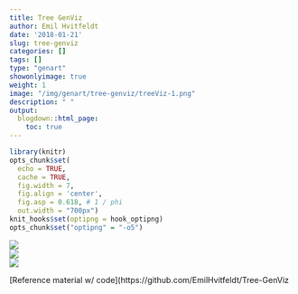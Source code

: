 ```yaml
---
title: Tree GenViz
author: Emil Hvitfeldt
date: '2018-01-21'
slug: tree-genviz
categories: []
tags: []
type: "genart"
showonlyimage: true
weight: 1
image: "/img/genart/tree-genviz/treeViz-1.png"
description: " "
output:
  blogdown::html_page:
    toc: true
---
```


```r
library(knitr)
opts_chunk$set(
  echo = TRUE, 
  cache = TRUE,
  fig.width = 7, 
  fig.align = 'center',
  fig.asp = 0.618, # 1 / phi
  out.width = "700px")
knit_hooks$set(optipng = hook_optipng)
opts_chunk$set("optipng" = "-o5")
```

![](/img/genart/tree-genviz/treeViz-1.png)  
![](/img/genart/tree-genviz/treeViz-2.png)  
![](/img/genart/tree-genviz/treeViz-3.png)  

[Reference material w/ code](https://github.com/EmilHvitfeldt/Tree-GenViz

